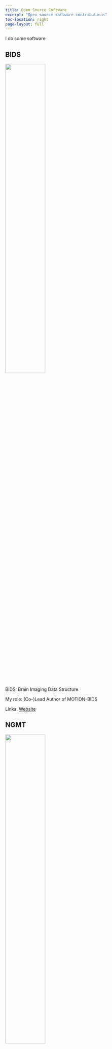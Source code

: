 ```yaml
---
title: Open Source Software
excerpt: "Open source software contributions"
toc-location: right
page-layout: full
---
```


I do some software

## BIDS {#BIDS}

![](../images/BIDS_Logo.png){width=50% fig-alt="The BIDS logo."}


BIDS: Brain Imaging Data Structure

My role: (Co-)Lead Author of MOTION-BIDS

Links:
[Website](https://bids-specification.readthedocs.io/en/stable/)


## NGMT {#ngmt}

![](../images/neurogeriatrics_logo.png){width=50% fig-alt="The NeuroGeriatrics logo."}

NGMT: NeuroGeriatricsMotionToolbox - Python based toolbox for processing motion data

My role: (Co-)Lead Dev 

Links:
[Website](https://github.com/neurogeriatricskiel/NGMT)
